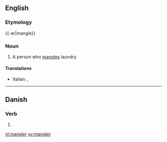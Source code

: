 ==English==

===Etymology===
{{-er|mangle}}

===Noun===
{{en-noun}}

# A person who [[mangle]]s laundry

====Translations====
{{trans-top|person who mangles laundry}}
* Italian: {{t-|it|manganatore|m}}, {{t-|it|manganatrice|f}}
{{trans-mid}}
{{trans-bottom}}

----

==Danish==

===Verb===
{{head|da|verb form}}

# {{form of|present|mangle|lang=da}}

[[nl:mangler]]
[[sv:mangler]]